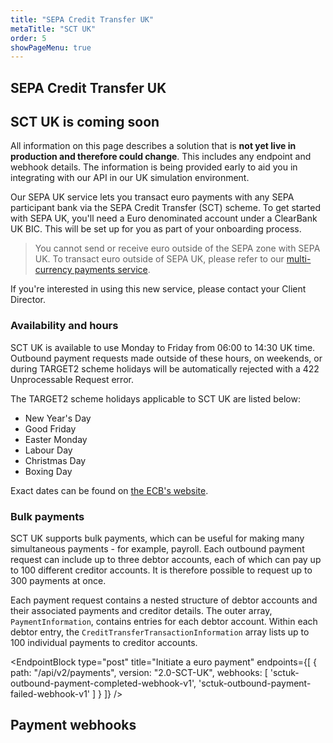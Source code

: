 ```yaml
---
title: "SEPA Credit Transfer UK"
metaTitle: "SCT UK"
order: 5
showPageMenu: true
---
```



## SEPA Credit Transfer UK

<Callout colour="green">
  <h2>SCT UK is coming soon</h2>
  <p>All information on this page describes a solution that is <strong>not yet live in production and therefore could change</strong>. This includes any endpoint and webhook details. The information is being provided early to aid you in integrating with our API in our UK simulation environment.</p>
</Callout>

Our SEPA UK service lets you transact euro payments with any SEPA participant bank via the SEPA Credit Transfer (SCT) scheme. To get started with SEPA UK, you'll need a Euro denominated account under a ClearBank UK BIC. This will be set up for you as part of your onboarding process.

> You cannot send or receive euro outside of the SEPA zone with SEPA UK. To transact euro outside of SEPA UK, please refer to our [multi-currency payments service](./multi-currency-payments.mdx).

If you're interested in using this new service, please contact your Client Director.

### Availability and hours

SCT UK is available to use Monday to Friday from 06:00 to 14:30 UK time. Outbound payment requests made outside of these hours, on weekends, or during TARGET2 scheme holidays will be automatically rejected with a 422 Unprocessable Request error.

The TARGET2 scheme holidays applicable to SCT UK are listed below:

* New Year's Day
* Good Friday
* Easter Monday
* Labour Day
* Christmas Day
* Boxing Day

Exact dates can be found on [the ECB's website](https://www.ecb.europa.eu/ecb/contacts/working-hours/html/index.en.html).

### Bulk payments

SCT UK supports bulk payments, which can be useful for making many simultaneous payments - for example, payroll. Each outbound payment request can include up to three debtor accounts, each of which can pay up to 100 different creditor accounts. It is therefore possible to request up to 300 payments at once.

Each payment request contains a nested structure of debtor accounts and their associated payments and creditor details. The outer array, `PaymentInformation`, contains entries for each debtor account. Within each debtor entry, the `CreditTransferTransactionInformation` array lists up to 100 individual payments to creditor accounts.



<EndpointBlock
  type="post"
  title="Initiate a euro payment"
  endpoints={[
    {
      path: "/api/v2/payments",
      version: "2.0-SCT-UK",
      webhooks: [
        'sctuk-outbound-payment-completed-webhook-v1',
        'sctuk-outbound-payment-failed-webhook-v1'
      ]
    }
  ]}
/>

## Payment webhooks

<WebhookPlaceholder render='sctuk-outbound-payment-completed-webhook-v1' />
<WebhookPlaceholder render='sctuk-outbound-payment-failed-webhook-v1' />

